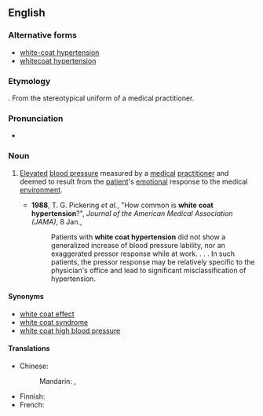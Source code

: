 {{also|white-coat hypertension|whitecoat hypertension}}
==English==
{{wikipedia}}

===Alternative forms===
* [[white-coat hypertension]]
* [[whitecoat hypertension]]

===Etymology===
{{compound|en|white coat|hypertension}}.
From the stereotypical uniform of a medical practitioner.

===Pronunciation===
* {{audio|en|En-au-white coat hypertension.ogg|Audio (AU)}}

===Noun===
{{en-noun|-}}

# {{lb|en|medicine|idiomatic}} [[elevate|Elevated]] [[blood pressure]] measured by a [[medical]] [[practitioner]] and deemed to result from the [[patient]]'s [[emotional]] response to the medical [[environment]].
#* '''1988''', T. G. Pickering ''et al.'', "How common is '''white coat hypertension'''?", ''Journal of the American Medical Association (JAMA)'', 8 Jan.,
#*: Patients with '''white coat hypertension''' did not show a generalized increase of blood pressure lability, nor an exaggerated pressor response while at work. . . . In such patients, the pressor response may be relatively specific to the physician's office and lead to significant misclassification of hypertension.

====Synonyms====
* [[white coat effect]]
* [[white coat syndrome]]
* [[white coat high blood pressure]]

====Translations====
{{trans-top|elevated blood pressure}}
* Chinese:
*: Mandarin: {{t|cmn|白大衣高血壓}}, {{t|cmn|白大衣高血压|tr=báidàyī gāoxuèyā}}
{{trans-mid}}
* Finnish: {{t|fi|valkotakkiverenpaine}}
* French: {{t-needed|fr}}
{{trans-bottom}}